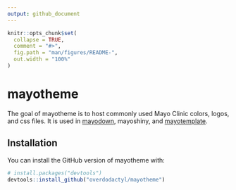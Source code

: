 ```yaml
---
output: github_document
---
```


<!-- README.md is generated from README.Rmd. Please edit that file -->

```r
knitr::opts_chunk$set(
  collapse = TRUE,
  comment = "#>",
  fig.path = "man/figures/README-",
  out.width = "100%"
)
```
# mayotheme

The goal of mayotheme is to host commonly used Mayo Clinic colors, logos, and css files.  It is used in [mayodown](https://overdodactyl.github.io/mayodown), mayoshiny, and [mayotemplate](https://overdodactyl.github.io/mayotemplate/).  

## Installation

You can install the GitHub version of mayotheme with:

``` r
# install.packages("devtools")
devtools::install_github("overdodactyl/mayotheme")
```
